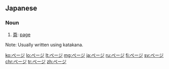 ==Japanese==

===Noun===
{{ja-noun}}

# [[頁]]: [[page]]

Note: Usually written using katakana.

[[ko:ページ]]
[[lo:ページ]]
[[lt:ページ]]
[[mg:ページ]]
[[ja:ページ]]
[[ru:ページ]]
[[fi:ページ]]
[[sv:ページ]]
[[chr:ページ]]
[[tr:ページ]]
[[zh:ページ]]
